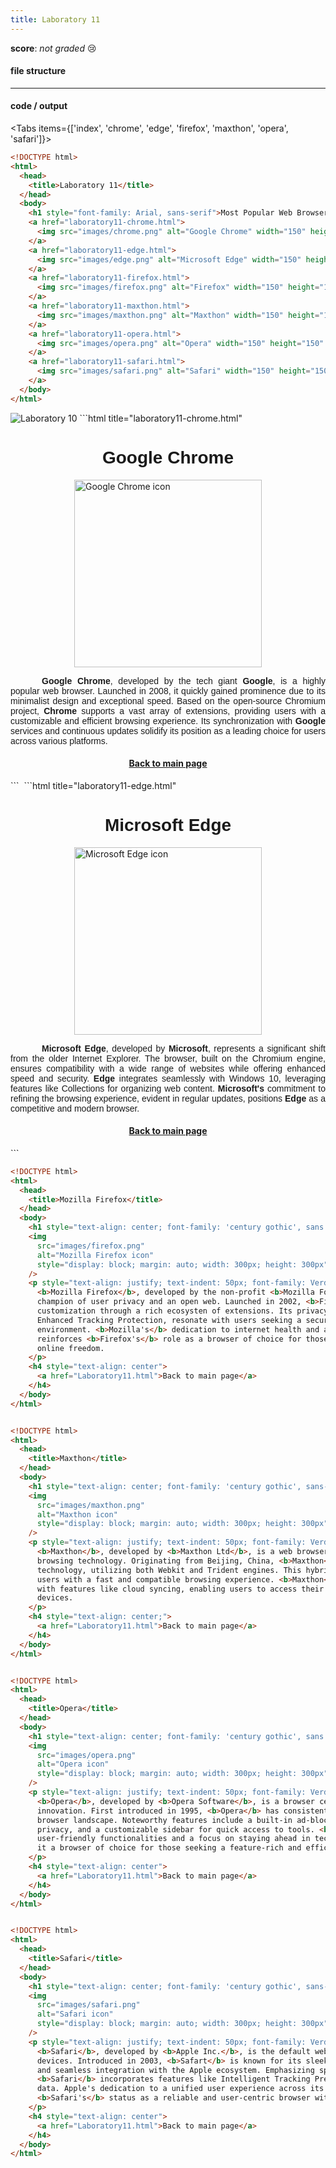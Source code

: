 ```yaml
---
title: Laboratory 11
---
```


**score**: _not graded_ 😢

#### file structure

<Files className="mt-4">
  <Folder name="laboratory11" defaultOpen>
    <Folder name="images">
      <File name="chrome.png" />
      <File name="edge.png" />
      <File name="firefox.png" />
      <File name="maxthon.png" />
      <File name="opera.png" />
      <File name="safari.png" />
    </Folder>
    <File name="Laboratory11.html" />
    <File name="laboratory11-chrome.html" />
    <File name="laboratory11-edge.html" />
    <File name="laboratory11-firefox.html" />
    <File name="laboratory11-maxthon.html" />
    <File name="laboratory11-opera.html" />
    <File name="laboratory11-safari.html" />
  </Folder>
</Files>

---

#### code / output

<Tabs items={['index', 'chrome', 'edge', 'firefox', 'maxthon', 'opera', 'safari']}>
<Tab value="index">
```html title="Laboratory11.html"
<!DOCTYPE html>
<html>
  <head>
    <title>Laboratory 11</title>
  </head>
  <body>
    <h1 style="font-family: Arial, sans-serif">Most Popular Web Browsers</h1>
    <a href="laboratory11-chrome.html">
      <img src="images/chrome.png" alt="Google Chrome" width="150" height="150" />
    </a>
    <a href="laboratory11-edge.html">
      <img src="images/edge.png" alt="Microsoft Edge" width="150" height="150" />
    </a>
    <a href="laboratory11-firefox.html">
      <img src="images/firefox.png" alt="Firefox" width="150" height="150" />
    </a>
    <a href="laboratory11-maxthon.html">
      <img src="images/maxthon.png" alt="Maxthon" width="150" height="150" />
    </a>
    <a href="laboratory11-opera.html">
      <img src="images/opera.png" alt="Opera" width="150" height="150" />
    </a>
    <a href="laboratory11-safari.html">
      <img src="images/safari.png" alt="Safari" width="150" height="150" />
    </a>
  </body>
</html>
```

<Image src="/01/lab11/lab11.png" alt="Laboratory 10" width={1704} height={1018} />

</Tab>
<Tab value="chrome">
```html title="laboratory11-chrome.html"
<!DOCTYPE html>
<html>
  <head>
    <title>Google Chrome</title>
  </head>
  <body>
    <h1 style="text-align: center; font-family: 'century gothic', sans-serif">Google Chrome</h1>
    <img
      src="images/chrome.png"
      alt="Google Chrome icon"
      style="display: block; margin: auto; width: 300px; height: 300px"
    />
    <p style="text-align: justify; text-indent: 50px; font-family: Verdana, sans-serif">
      <b>Google Chrome</b>, developed by the tech giant <b>Google</b>, is a highly popular web
      browser. Launched in 2008, it quickly gained prominence due to its minimalist design and
      exceptional speed. Based on the open-source Chromium project, <b>Chrome</b> supports a vast
      array of extensions, providing users with a customizable and efficient browsing experience.
      Its synchronization with <b>Google</b> services and continuous updates solidify its position
      as a leading choice for users across various platforms.
    </p>
    <h4 style="text-align: center">
      <a href="Laboratory11.html">Back to main page</a>
    </h4>
  </body> 
</html>
```

<Image src="/01/lab11/chrome.png" alt="" width={1704} height={1018} />

</Tab>

<Tab value="edge">
```html title="laboratory11-edge.html"
<!DOCTYPE html>
<html>
  <head>
    <title>Microsoft Edge</title>
  </head>
  <body>
    <h1 style="text-align: center; font-family: 'century gothic', sans-serif">Microsoft Edge</h1>
    <img
      src="images/edge.png"
      alt="Microsoft Edge icon"
      style="display: block; margin: auto; width: 300px; height: 300px"
    />
    <p style="text-align: justify; text-indent: 50px; font-family: Verdana, sans-serif">
      <b>Microsoft Edge</b>, developed by <b>Microsoft</b>, represents a significant shift from the
      older Internet Explorer. The browser, built on the Chromium engine, ensures compatibility with
      a wide range of websites while offering enhanced speed and security. <b>Edge</b> integrates
      seamlessly with Windows 10, leveraging features like Collections for organizing web content.
      <b>Microsoft's</b> commitment to refining the browsing experience, evident in regular updates,
      positions <b>Edge</b> as a competitive and modern browser.
    </p>
    <h4 style="text-align: center">
      <a href="Laboratory11.html">Back to main page</a>
    </h4>
  </body>
</html>
```

<Image src="/01/lab11/edge.png" alt="" width={1704} height={1018} />

</Tab>

<Tab value="firefox">

```html title="laboratory11-firefox.html"
<!DOCTYPE html>
<html>
  <head>
    <title>Mozilla Firefox</title>
  </head>
  <body>
    <h1 style="text-align: center; font-family: 'century gothic', sans -serif">Mozilla Firefox</h1>
    <img
      src="images/firefox.png"
      alt="Mozilla Firefox icon"
      style="display: block; margin: auto; width: 300px; height: 300px"
    />
    <p style="text-align: justify; text-indent: 50px; font-family: Verdana, sans-serif">
      <b>Mozilla Firefox</b>, developed by the non-profit <b>Mozilla Foundation</b>, stands out as a
      champion of user privacy and an open web. Launched in 2002, <b>Firefox</b> emphasizes
      customization through a rich ecosysten of extensions. Its privacy-centric features, such as
      Enhanced Tracking Protection, resonate with users seeking a secure and personalized browsing
      environment. <b>Mozilla's</b> dedication to internet health and an open-source ethos
      reinforces <b>Firefox's</b> role as a browser of choice for those valuing user agency and
      online freedom.
    </p>
    <h4 style="text-align: center">
      <a href="Laboratory11.html">Back to main page</a>
    </h4>
  </body>
</html>
```

<Image src="/01/lab11/firefox.png" alt="" width={1704} height={1018} />

</Tab>

<Tab value="maxthon">

```html title="laboratory11-maxthon.html"
<!DOCTYPE html>
<html>
  <head>
    <title>Maxthon</title>
  </head>
  <body>
    <h1 style="text-align: center; font-family: 'century gothic', sans-serif;">Maxthon</h1>
    <img
      src="images/maxthon.png"
      alt="Maxthon icon"
      style="display: block; margin: auto; width: 300px; height: 300px"
    />
    <p style="text-align: justify; text-indent: 50px; font-family: Verdana, sans-serif">
      <b>Maxthon</b>, developed by <b>Maxthon Ltd</b>, is a web browser with a unique approach to
      browsing technology. Originating from Beijing, China, <b>Maxthon</b> incorporates dual-engine
      technology, utilizing both Webkit and Trident engines. This hybrid approach aims to provide
      users with a fast and compatible browsing experience. <b>Maxthon</b> also distinguishes itself
      with features like cloud syncing, enabling users to access their data seamlessly across
      devices.
    </p>
    <h4 style="text-align: center;">
      <a href="Laboratory11.html">Back to main page</a>
    </h4>
  </body>
</html>
```

<Image src="/01/lab11/maxthon.png" alt="" width={1704} height={1018} />

</Tab>

<Tab value="opera">

```html title="laboratory11-opera.html"
<!DOCTYPE html>
<html>
  <head>
    <title>Opera</title>
  </head>
  <body>
    <h1 style="text-align: center; font-family: 'century gothic', sans -serif">Opera</h1>
    <img
      src="images/opera.png"
      alt="Opera icon"
      style="display: block; margin: auto; width: 300px; height: 300px"
    />
    <p style="text-align: justify; text-indent: 50px; font-family: Verdana, sans-serif">
      <b>Opera</b>, developed by <b>Opera Software</b>, is a browser celebrated for its speed and
      innovation. First introduced in 1995, <b>Opera</b> has consistently pushed boundaries in the
      browser landscape. Noteworthy features include a built-in ad-blocker, a free VPN for enhanced
      privacy, and a customizable sidebar for quick access to tools. <b>Opera's</b> commitment to
      user-friendly functionalities and a focus on staying ahead in technology trends continue to make
      it a browser of choice for those seeking a feature-rich and efficient web experience.
    </p>
    <h4 style="text-align: center">
      <a href="Laboratory11.html">Back to main page</a>
    </h4>
  </body>
</html>
```

<Image src="/01/lab11/opera.png" alt="" width={1704} height={1018} />

</Tab>

<Tab value="safari">

```html title="laboratory11-safari.html"
<!DOCTYPE html>
<html>
  <head>
    <title>Safari</title>
  </head>
  <body>
    <h1 style="text-align: center; font-family: 'century gothic', sans-serif">Safari</h1>
    <img
      src="images/safari.png"
      alt="Safari icon"
      style="display: block; margin: auto; width: 300px; height: 300px"
    />
    <p style="text-align: justify; text-indent: 50px; font-family: Verdana, sans-serif">
      <b>Safari</b>, developed by <b>Apple Inc.</b>, is the default web browser for macOS and ios
      devices. Introduced in 2003, <b>Safart</b> is known for its sleek design, energy efficiency,
      and seamless integration with the Apple ecosystem. Emphasizing speed and privacy,
      <b>Safari</b> incorporates features like Intelligent Tracking Prevention to safeguard user
      data. Apple's dedication to a unified user experience across its devices reinforces
      <b>Safari's</b> status as a reliable and user-centric browser within the Apple ecosystem.
    </p>
    <h4 style="text-align: center">
      <a href="Laboratory11.html">Back to main page</a>
    </h4>
  </body>
</html>
```

<Image src="/01/lab11/safari.png" alt="" width={1704} height={1018} />

</Tab>
</Tabs>
